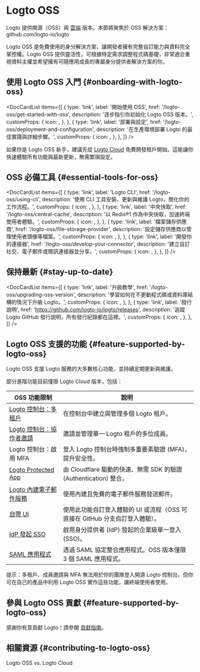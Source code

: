 
# Logto OSS

Logto 提供開源（OSS）與 [雲端](/logto-cloud) 版本。本節將聚焦於 OSS 解決方案：<Url href="https://github.com/logto-io/logto">github.com/logto-io/logto</Url>

Logto OSS 是免費使用的身分解決方案，讓開發者擁有完整自訂能力與資料完全掌控權。Logto OSS 提供靈活性，可根據特定需求調整程式碼基礎，非常適合重視資料主權並希望擁有可隨應用成長的專屬身分提供者解決方案的你。

## 使用 Logto OSS 入門 \{#onboarding-with-logto-oss}

<DocCardList
  items={[
    {
      type: 'link',
      label: '開始使用 OSS',
      href: '/logto-oss/get-started-with-oss',
      description: '逐步指引你初始化 Logto OSS 版本。',
      customProps: {
        icon: <RocketIcon />,
      },
    },
    {
      type: 'link',
      label: '部署與設定',
      href: '/logto-oss/deployment-and-configuration',
      description: '在生產環境部署 Logto 的最佳實踐與詳細步驟。',
      customProps: {
        icon: <GearIcon />,
      },
    },
  ]}
/>

<Admonition type="tip" title="需要快速開始？">

如果你是 Logto OSS 新手，建議先從 [Logto Cloud](https://cloud.logto.io) 免費開發租戶開始。這能讓你快速體驗所有功能與最新更新，無需繁瑣設定。

</Admonition>

## OSS 必備工具 \{#essential-tools-for-oss}

<DocCardList
  items={[
    {
      type: 'link',
      label: 'Logto CLI',
      href: '/logto-oss/using-cli',
      description: '使用 CLI 工具安裝、更新與維護 Logto，簡化你的工作流程。',
      customProps: {
        icon: <CliIcon />,
      },
    },
    {
      type: 'link',
      label: '中央快取',
      href: '/logto-oss/central-cache',
      description: '以 Redis®1 作為中央快取，加速終端使用者體驗。',
      customProps: {
        icon: <CentralCacheIcon />,
      },
    },
    {
      type: 'link',
      label: '檔案儲存供應商',
      href: '/logto-oss/file-storage-provider',
      description: '設定儲存供應商以管理使用者頭像等檔案。',
      customProps: {
        icon: <FileStorageIcon />,
      },
    },
    {
      type: 'link',
      label: '開發你的連接器',
      href: '/logto-oss/develop-your-connector',
      description: '建立自訂社交、電子郵件或簡訊連接器並分享。',
      customProps: {
        icon: <ConnectorsIcon />,
      },
    },
  ]}
/>
## 保持最新 \{#stay-up-to-date}

<DocCardList
  items={[
    {
      type: 'link',
      label: '升級教學',
      href: '/logto-oss/upgrading-oss-version',
      description: '學習如何在不更動程式碼或資料庫結構的情況下升級 Logto。',
      customProps: {
        icon: <UpdateIcon />,
      },
    },
    {
      type: 'link',
      label: '發行說明',
      href: 'https://github.com/logto-io/logto/releases',
      description: '追蹤 Logto GitHub 發行說明，所有發行紀錄都在這裡。',
      customProps: {
        icon: <DocumentIcon />,
      },
    },
  ]}
/>

## Logto OSS 支援的功能 \{#feature-supported-by-logto-oss}

Logto OSS 支援 Logto 服務的大多數核心功能，並持續定期更新與維護。

部分進階功能目前僅限 Logto Cloud 版本，包括：

| OSS 功能限制                                                                  | 說明                                                                         |
| ----------------------------------------------------------------------------- | ---------------------------------------------------------------------------- |
| [Logto 控制台：多租戶](/logto-cloud/tenant-settings)                          | 在控制台中建立與管理多個 Logto 租戶。                                        |
| [Logto 控制台：協作者邀請](/logto-cloud/tenant-member-management)             | 邀請並管理單一 Logto 租戶的多位成員。                                        |
| Logto 控制台：啟用 MFA                                                        | 登入 Logto 控制台時強制多重要素驗證 (MFA)，提升安全性。                      |
| [Logto Protected App](/integrate-logto/protected-app)                         | 由 Cloudflare 驅動的快速、無需 SDK 的驗證 (Authentication) 整合。            |
| [Logto 內建電子郵件服務](/connectors/email-connectors/built-in-email-service) | 使用內建且免費的電子郵件服務發送郵件。                                       |
| [自帶 UI](/customization/bring-your-ui)                                       | 使用此功能自訂登入體驗的 UI 或流程（OSS 可直接在 GitHub 分支自訂登入體驗）。 |
| [IdP 發起 SSO](/end-user-flows/enterprise-sso/idp-initiated-sso)              | 啟用身分提供者 (IdP) 發起的企業級單一登入 (SSO)。                            |
| [SAML 應用程式](/integrate-logto/saml-app)                                    | 透過 SAML 協定整合應用程式。OSS 版本僅限 3 個 SAML 應用程式。                |

提示：多租戶、成員邀請與 MFA 無法用於你的團隊登入開源 Logto 控制台。但你可在自己的產品中利用 Logto OSS 實作這些功能，讓終端使用者使用。

## 參與 Logto OSS 貢獻 \{#feature-supported-by-logto-oss}

感謝你有意貢獻 Logto！請參閱 [貢獻指南](/logto-oss/contribution)。

## 相關資源 \{#contributing-to-logto-oss}

<Url href="https://blog.logto.io/logto-oss-vs-logto-cloud">Logto OSS vs. Logto Cloud</Url>
